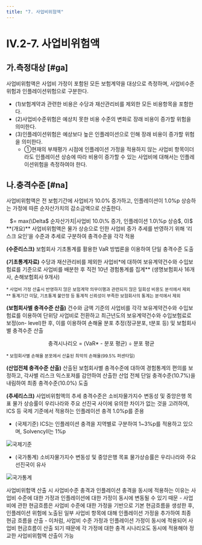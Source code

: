 ```yaml
---
title: "7. 사업비위험액"
---
```

# IV.2-7. 사업비위험액

## 가.측정대상 [#ga]
사업비위험액은 사업비 가정이 포함된 모든 보험계약을 대상으로 측정하며, 사업비수준위험과 인플레이션위험으로 구분한다.

- (1)보험계약과 관련한 비용은 수당과 재산관리비를 제외한 모든 비용항목을 포함한다.
- (2)사업비수준위험은 예상치 못한 비용 수준의 변화로 장래 비용이 증가할 위험을 의미한다.
- (3)인플레이션위험은 예상보다 높은 인플레이션으로 인해 장래 비용이 증가할 위험을 의미한다.
  - ①현재의 부채평가 시점에 인플레이션 가정을 적용하지 않는 사업비 항목이더라도 인플레이션 상승에 따라 비용이 증가할 수 있는 사업비에 대해서는 인플레이션위험을 측정하여야 한다.

## 나.충격수준 [#na]
사업비위험액은 전 보험기간에 사업비가 10.0% 증가하고, 인플레이션이 1.0%p 상승하는 가정에 따른 순자산가치의 감소금액으로 산출한다.

<Math>
사업비위험액
<center>
 $= max(\Delta$ 순자산가치|사업비 10.0\% 증가, 인플레이션 1.0\%p 상승$, 0)$
</center>
</Math>


<Accordion multiple activeIndex={[]}>
<AccordionTab header="사업비위험액의 충격수준 도출 근거">
**(개요)** 사업비위험액은 물가 상승으로 인한 사업비 증가 추세를 반영하기 위해 ‘리스크 요인’을 수준과 추세로 구분하여 충격수준을 각각 적용

**(수준리스크)** 보험회사 기초통계를 활용한 VaR 방법론을 이용하여 단일 충격수준 도출

**(기초통계자료)** 수당과 재산관리비를 제외한 사업비*에 대하여 보유계약건수와 수입보험료를 기준으로 사업비를 배분한 후 직전 10년 경험통계를 집계** (생명보험회사 16개사, 손해보험회사 9개사)

<sup>* 사업비 가정 산출시 반영하지 않은 보험계약 의무이행과 관련되지 않은 일회성 비용도 분석에서 제외 </sup>
<br/>
<sup>** 통계기간 미달, 기초통계 불안정 등 통계적 신뢰성이 부족한 보험회사의 통계는 분석에서 제외 </sup>

**(보험회사별 충격수준 산출)** 건수와 금액 기준의 사업비를 각각 보유계약건수와 수입보험료를 이용하여 단위당 사업비로 전환하고 최근년도의 보유계약건수와 수입보험료로 보정(on- level)한 후, 이를 이용하여 손해율 분포 추정(정규분포, t분포 등) 및 보험회사별 충격수준 산출

<center> 충격시나리오 = (VaR* - 분포 평균) ÷ 분포 평균 </center>

<sup>* 보험회사별 손해율 분포에서 산출된 최악의 손해율(99.5% 퍼센타일)</sup>

**(산업전체 충격수준 산출)** 산출된 보험회사별 충격수준에 대하여 경험통계의 편의를 보정하고, 각사별 리스크 익스포져를 감안하여 산출한 산업 전체 단일 충격수준(10.7%)을 내림하여 최종 충격수준(10.0%) 도출

**(추세리스크)** 사업비위험액의 추세 충격수준은 소비자물가지수 변동성 및 중앙은행 목표 물가 상승률이 우리나라와 주요 선진국 사이에 유의한 차이가 없는 것을 고려하여, ICS 등 국제 기준에서 적용하는 인플레이션 충격 1.0%p를 준용
- (국제기준) ICS는 인플레이션 충격을 지역별로 구분하여 1~3%p를 적용하고 있으며, SolvencyII는 1%p

![국제기준](/kics/427_1.png)

- (국가통계) 소비자물가지수 변동성 및 중앙은행 목표 물가상승률은 우리나라와 주요 선진국이 유사

![국가통계](/kics/427_2.png)

</AccordionTab>
<AccordionTab header="사업비위험액 산출시 사업비수준위험과 인플레이션위험을 동시에 반영하는 이유">
사업비위험액 산출 시 사업비수준 충격과 인플레이션 충격을 동시에 적용하는 이유는 사업비 수준에 대한 가정과 인플레이션에 대한 가정이 동시에 변동될 수 있기 때문
- 사업비에 관한 현금흐름은 사업비 수준에 대한 가정을 기반으로 기본 현금흐름을 생성한 후, 인플레이션 위험에 노출된 일부 사업비 항목에 대해 인플레이션 가정을 추가하여 최종 현금 흐름을 산출
- 이처럼, 사업비 수준 가정과 인플레이션 가정이 동시에 적용되어 사업비 현금흐름이 산출 되기 때문에 각 가정에 대한 충격 시나리오도 동시에 적용해야 정교한 사업비위험액 산출이 가능
</AccordionTab>
</Accordion>
